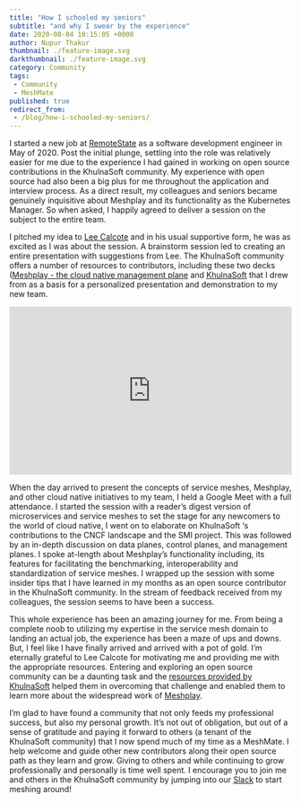 ```yaml
---
title: "How I schooled my seniors"
subtitle: "and why I swear by the experience"
date: 2020-08-04 10:15:05 +0000
author: Nupur Thakur
thumbnail: ./feature-image.svg
darkthumbnail: ./feature-image.svg
category: Community
tags:
 - Community
 - MeshMate
published: true
redirect_from:
 - /blog/how-i-schooled-my-seniors/
---
```



<BlogWrapper>

I started a new job at [RemoteState](https://www.linkedin.com/company/remotestate/) as a software development engineer in May of 2020.
Post the initial plunge, settling into the role was relatively easier for me due to the experience I had gained in working on open source contributions in the KhulnaSoft community. My experience with open source had also been a big plus for me throughout the application and interview process. As a direct result, my colleagues and seniors became genuinely inquisitive about Meshplay and its functionality as the Kubernetes Manager. So when asked, I happily agreed  to deliver a session on the subject to the entire team.

I pitched my idea to [Lee Calcote](https://khulnasoft.com/community/members/lee-calcote) and in his usual supportive form, he was as excited as I was about the session. A brainstorm session led to creating an entire presentation with suggestions from Lee. The KhulnaSoft community offers a number of resources to contributors, including these two decks ([Meshplay - the cloud native management plane](https://khulnasoft.com/meshplay) and [KhulnaSoft](https://docs.google.com/presentation/d/1tLcMcyQ-Z6YYISYyR0Eyb30dojQiKHIjs7Rt5m8kcag/edit?usp=sharing) that I drew from as a basis for a personalized presentation and demonstration to my new team.

<center>
<iframe src="https://docs.google.com/presentation/d/e/2PACX-1vQNpnp_SIkYNMe1rx-Cw_armxHRmQvkcp8d3BVML6XEhsSgy7k0w9xDKrGGs4EPew/embed?start=true&loop=true&delayms=3000" loading="lazy" frameborder="0" width="100%" height="300" allowfullscreen={true} mozallowfullscreen="true" webkitallowfullscreen="true"></iframe></center>

When the day arrived to present the concepts of service meshes, Meshplay, and other cloud native initiatives to my team, I held a Google Meet with a full attendance. I started the session with a reader’s digest version of microservices and service meshes to set the stage for any newcomers to the world of cloud native, I went on to elaborate on KhulnaSoft ‘s contributions to the CNCF landscape and the SMI project. This was followed by an in-depth discussion on data planes, control planes, and management planes. I spoke at-length about Meshplay’s functionality including, its features for facilitating the benchmarking, interoperability and standardization of service meshes. I wrapped up the session with some insider tips that I have learned in my months as an open source contributor in the KhulnaSoft community. In the stream of feedback received from my colleagues, the session seems to have been a success.

This whole experience has been an amazing journey for me. From being a complete noob to utilizing my expertise in the service mesh domain to landing an actual job, the experience has been a maze of ups and downs. But, I feel like I have finally arrived and arrived with a pot of gold. I’m eternally grateful to Lee Calcote for motivating me and providing me with the appropriate resources. Entering and exploring an open source community can be a daunting task and the [resources provided by KhulnaSoft](https://khulnasoft.com/community/newcomers) helped them in overcoming that challenge and enabled them to learn more about the widespread work of [Meshplay](https://meshplay.khulnasoft.com).

I’m glad to have found a community that not only feeds my professional success, but also my personal growth. It’s not out of obligation, but out of a sense of gratitude and paying it forward to others (a tenant of the KhulnaSoft community) that I now spend much of my time as a MeshMate. I help welcome and guide other new contributors along their open source path as they learn and grow. Giving to others and while continuing to grow professionally and personally is time well spent.   I encourage you to join me and others in the KhulnaSoft community by jumping into our [Slack](https://slack.khulnasoft.com/) to start meshing around!


</BlogWrapper>
